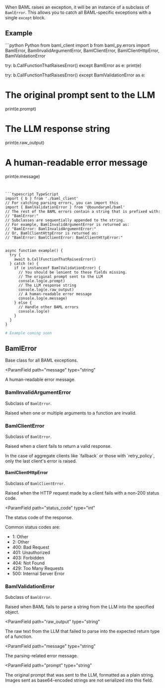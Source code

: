 
When BAML raises an exception, it will be an instance of a subclass of `BamlError`. This allows you to catch all BAML-specific exceptions with a single `except` block.

## Example
<CodeGroup>
```python Python
from baml_client import b
from baml_py.errors import BamlError, BamlInvalidArgumentError, BamlClientError, BamlClientHttpError, BamlValidationError

try:
  b.CallFunctionThatRaisesError()
except BamlError as e:
  print(e)


try:
  b.CallFunctionThatRaisesError()
except BamlValidationError as e:
  # The original prompt sent to the LLM
  print(e.prompt)
  # The LLM response string
  print(e.raw_output)
  # A human-readable error message
  print(e.message)
```


```typescript TypeScript
import { b } from './baml_client'
// For catching parsing errors, you can import this
import { BamlValidationError } from '@boundaryml/baml'
// The rest of the BAML errors contain a string that is prefixed with:
// "BamlError:"
// Subclasses are sequentially appended to the string.
// For example, BamlInvalidArgumentError is returned as:
// "BamlError: BamlInvalidArgumentError:"
// Or, BamlClientHttpError is returned as:
// "BamlError: BamlClientError: BamlClientHttpError:"


async function example() {
  try {
    await b.CallFunctionThatRaisesError()
  } catch (e) {
    if (e instanceof BamlValidationError) {
      // You should be lenient to these fields missing.
      // The original prompt sent to the LLM
      console.log(e.prompt)
      // The LLM response string
      console.log(e.raw_output)
      // A human-readable error message
      console.log(e.message)
    } else {
      // Handle other BAML errors
      console.log(e)
    }
  }
}

```

```ruby Ruby
# Example coming soon
```  
</CodeGroup>


## BamlError

Base class for all BAML exceptions.  

<ParamField
  path="message"
  type="string"
>
  A human-readable error message.
</ParamField>

### BamlInvalidArgumentError

Subclass of `BamlError`.

Raised when one or multiple arguments to a function are invalid.

### BamlClientError

Subclass of `BamlError`.

Raised when a client fails to return a valid response.

<Warning>
In the case of aggregate clients like `fallback` or those with `retry_policy`, only the last client's error is raised.  
</Warning>

#### BamlClientHttpError

Subclass of `BamlClientError`.

Raised when the HTTP request made by a client fails with a non-200 status code.

<ParamField
  path="status_code"
  type="int"
>
  The status code of the response.

Common status codes are:

- 1: Other
- 2: Other
- 400: Bad Request
- 401: Unauthorized
- 403: Forbidden
- 404: Not Found
- 429: Too Many Requests
- 500: Internal Server Error
</ParamField>

### BamlValidationError

Subclass of `BamlError`.

Raised when BAML fails to parse a string from the LLM into the specified object.

<ParamField
  path="raw_output"
  type="string"
>
  The raw text from the LLM that failed to parse into the expected return type of a function.
</ParamField>

<ParamField
  path="message"
  type="string"
>
  The parsing-related error message.
</ParamField>

<ParamField
  path="prompt"
  type="string"
>
  The original prompt that was sent to the LLM, formatted as a plain string. Images sent as base64-encoded strings are not serialized into this field.
</ParamField>
